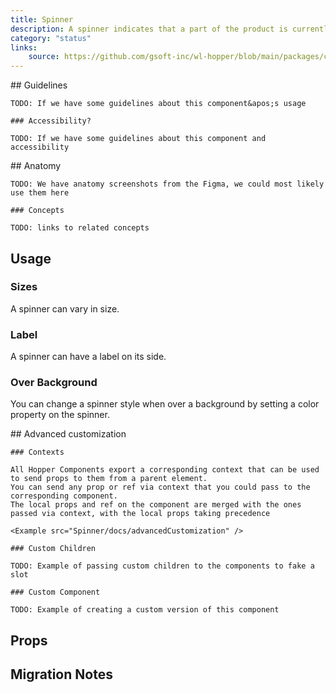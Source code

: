 ```yaml
---
title: Spinner
description: A spinner indicates that a part of the product is currently performing a task of unknown duration.
category: "status"
links:
    source: https://github.com/gsoft-inc/wl-hopper/blob/main/packages/components/src/Spinner/src/Spinner.tsx
---
```

<Example src="Spinner/docs/preview" isOpen />

<FeatureFlag flag="next">
    ## Guidelines

    TODO: If we have some guidelines about this component&apos;s usage

    ### Accessibility?

    TODO: If we have some guidelines about this component and accessibility
</FeatureFlag>

<FeatureFlag flag="rc">
    ## Anatomy

    TODO: We have anatomy screenshots from the Figma, we could most likely use them here

    ### Concepts

    TODO: links to related concepts
</FeatureFlag>

## Usage

### Sizes
A spinner can vary in size.

<Example src="Spinner/docs/sizes" />

### Label
A spinner can have a label on its side.

<Example src="Spinner/docs/label" />

### Over Background
You can change a spinner style when over a background by setting a color property on the spinner.

<Example src="Spinner/docs/overBackground" />

<FeatureFlag flag="next">
    ## Advanced customization

    ### Contexts

    All Hopper Components export a corresponding context that can be used to send props to them from a parent element.
    You can send any prop or ref via context that you could pass to the corresponding component.
    The local props and ref on the component are merged with the ones passed via context, with the local props taking precedence

    <Example src="Spinner/docs/advancedCustomization" />

    ### Custom Children

    TODO: Example of passing custom children to the components to fake a slot

    ### Custom Component

    TODO: Example of creating a custom version of this component
</FeatureFlag>

## Props

<PropTable component="Spinner" />

## Migration Notes

<MigrateGuide src="Spinner/docs/migration-notes" />
